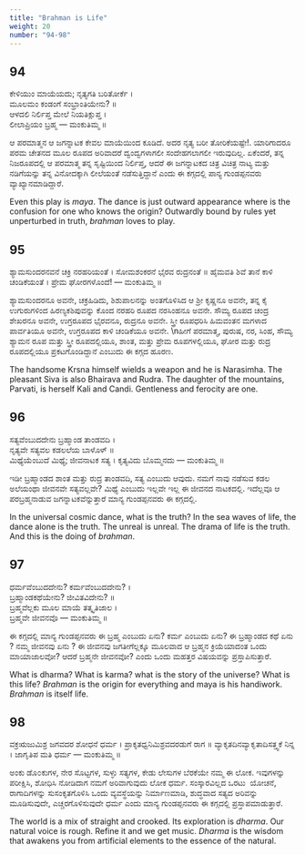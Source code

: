 ```yaml
---
title: "Brahman is Life"
weight: 20
number: "94-98"
---
```


## 94

ಕೇಳಿಯುಂ ಮಾಯೆಯದು; ನೃತ್ಯಗತಿ ಬರಿತೋರ್ಕೆ ।  
ಮೂಲಮಂ ಕಂಡಂಗೆ ಸಂಭ್ರಾಂತಿಯೇನು? ॥  
ಆಳದಲಿ ನಿರ್ಲಿಪ್ತ ಮೇಲೆ ನಿಯತಿಕ್ಲುಪ್ತ ।  
ಲೀಲಾಪ್ರಿಯಂ ಬ್ರಹ್ಮ — ಮಂಕುತಿಮ್ಮ ॥

ಆ ಪರಮಾತ್ಮನ ಆ ಜಗನ್ನಾಟಕ ಕೇವಲ ಮಾಯೆಯಿಂದ ಕೂಡಿದೆ. ಅದರ ನೃತ್ಯ ಬರೀ ತೋರಿಕೆಯಷ್ಟೇ!. ಯಾರಿಗಾದರೂ ಪರಮ ಚೇತನದ ಮೂಲ ರೂಪದ ಅರಿವಾದರೆ ದ್ವಂದ್ವಗಳಾಗಲೀ ಸಂದೇಹಗಲಾಗಲೀ ಇರುವುದಿಲ್ಲ. ಏಕೆಂದರೆ, ತನ್ನ ನಿಜರೂಪದಲ್ಲಿ ಆ ಪರಮಾತ್ಮ ತನ್ನ ಸೃಷ್ಟಿಯಿಂದ ನಿರ್ಲಿಪ್ತ, ಆದರೆ ಈ ಜಗನ್ನಾಟಕದ ಚಿತ್ರ ವಿಚಿತ್ರ ನಾಟ್ಯ ಮತ್ತು ನಡಿಗೆಯನ್ನು ತನ್ನ ವಿನೋದಕ್ಕಾಗಿ ಲೀಲೆಯಂತೆ ನಡೆಸುತ್ತಿದ್ದಾನೆ ಎಂದು ಈ ಕಗ್ಗದಲ್ಲಿ ಪಾನ್ಯ ಗುಂಡಪ್ಪನವರು ವ್ಯಾಖ್ಯಾನಮಾಡಿದ್ದಾರೆ.

Even this play is _maya_. The dance is just outward appearance where is the confusion for one who knows the origin? Outwardly bound by rules yet unperturbed in truth, _brahman_ loves to play.

## 95

ಶ್ಯಾಮಸುಂದರನವನೆ ಚಕ್ರಿ ನರಹರಿಯಂತೆ ।
ಸೋಮಶಂಕರನೆ ಭೈರವ ರುದ್ರನಂತೆ ॥
ಹೈಮವತಿ ಶಿವೆ ತಾನೆ ಕಾಳಿ ಚಂಡಿಕೆಯಂತೆ ।
ಪ್ರೇಮ ಘೋರಗಳೊಂದೆ! — ಮಂಕುತಿಮ್ಮ ॥

ಶ್ಯಾಮಸುಂದರನೂ ಅವನೇ, ಚಕ್ರಹಿಡಿದು, ಶಿಶುಪಾಲನನ್ನು ಅಂತಗೊಳಿಸಿದ ಆ ಶ್ರೀ ಕೃಷ್ಣನೂ ಅವನೇ, ತನ್ನ ಕೈ ಉಗುರುಗಳಿಂದ ಹಿರಣ್ಯಕಶಿಪುವನ್ನು ಕೊಂದ ನರಹರಿ ರೂಪದ ನರಸಿಂಹನೂ ಅವನೇ. ಸೌಮ್ಯ ರೂಪದ ಚಂದ್ರ ಶೇಖರನೂ ಅವನೇ, ಉಗ್ರರೂಪದ ಭೈರವನೂ, ರುದ್ರನೂ ಅವನೇ. ಸ್ತ್ರೀ ರೂಪಧರಿಸಿ ಹಿಮವಂತನ ಮಗಳಾದ ಪಾರ್ವತಿಯೂ ಅವನೇ, ಉಗ್ರರೂಪದ ಕಾಳಿ ಚಂಡಿಕೆಯೂ ಅವನೇ. \nಹೀಗೆ ಪರಮಾತ್ಮ, ಪುರುಷ, ನರ, ಸಿಂಹ, ಸೌಮ್ಯ ಶ್ಯಾಮನ ರೂಪ ಮತ್ತು ಸ್ತ್ರೀ ರೂಪದಲ್ಲಿಯೂ, ಶಾಂತ, ಮತ್ತು ಪ್ರೇಮ ರೂಪಗಳಲ್ಲಿಯೂ, ಘೋರ ಮತ್ತು ರುದ್ರ ರೂಪದಲ್ಲಿಯೂ ಪ್ರಕಟಗೊಂಡಿದ್ದಾನೆ ಎಂಬುದು ಈ ಕಗ್ಗದ ಹೂರಣ.

The handsome Krsna himself wields a weapon and he is Narasimha. The pleasant Siva is also Bhairava and Rudra. The daughter of the mountains, Parvati, is herself Kali and Candi. Gentleness and ferocity are one.

## 96

ಸತ್ಯವೆಂಬುದದೇನು ಬ್ರಹ್ಮಾಂಡ ತಾಂಡವದಿ ।  
ನೃತ್ಯವೇ ಸತ್ಯವಲ ಕಡಲಲೆಯ ಬಾಳೊಳ್ ॥  
ಮಿಥ್ಯೆಯೆಂಬುದೆ ಮಿಥ್ಯೆ; ಜೀವನಾಟಕ ಸತ್ಯ ।
ಕೃತ್ಯವಿದು ಬೊಮ್ಮನದು — ಮಂಕುತಿಮ್ಮ ॥

ಇಡೀ ಬ್ರಹ್ಮಾಂಡದ ಶಾಂತ ಮತ್ತು ರುದ್ರ ತಾಂಡವದಿ, ಸತ್ಯ ಎಂಬುದು ಆವುದು. ನಮಗೆ ನಾವು ನಡೆಸುವ ಕಡಲ ಅಲೆಯಂಥಾ ಜೀವನವೇ ಸತ್ಯವಲ್ಲವೇ? ಮಿಥ್ಯೆ ಎಂಬುದು ಇಲ್ಲವೇ ಇಲ್ಲ ಈ ಜೀವನದ ನಾಟಕದಲ್ಲಿ. ಇದೆಲ್ಲವೂ ಆ ಪರಬ್ರಹ್ಮನಾಡುವ ಜಗನ್ನಾಟಕವೆನ್ನುತ್ತಾರೆ ಮಾನ್ಯ ಗುಂಡಪ್ಪನವರು ಈ ಕಗ್ಗದಲ್ಲಿ.

In the universal cosmic dance, what is the truth? In the sea waves of life, the dance alone is the truth. The unreal is unreal. The drama of life is the truth. And this is the doing of _brahman_.

## 97

ಧರ್ಮವೆಂಬುದದೇನು? ಕರ್ಮವೆಂಬುದದೇನು? ।  
ಬ್ರಹ್ಮಾಂಡಕಥೆಯೇನು? ಜೀವಿತವಿದೇನು? ॥  
ಬ್ರಹ್ಮವೆಲ್ಲಕು ಮೂಲ ಮಾಯೆ ತತ್ಕೃತಿಜಾಲ ।  
ಬ್ರಹ್ಮವೇ ಜೀವನವೊ — ಮಂಕುತಿಮ್ಮ ॥

ಈ ಕಗ್ಗದಲ್ಲಿ ಮಾನ್ಯ ಗುಂಡಪ್ಪನವರು ಈ ಬ್ರಹ್ಮ ಎಂಬುದು ಏನು? ಕರ್ಮ ಎಂಬುದು ಏನು? ಈ ಬ್ರಹ್ಮಾಂಡದ ಕಥೆ ಏನು ? ನಮ್ಮ ಜೀವನವು ಏನು ? ಈ ಜೀವನವು ಜಗತೀಗೆಲ್ಲಕ್ಕೂ ಮೂಲವಾದ ಆ ಬ್ರಹ್ಮನ ಕ್ರಿಯೆಯಾದಂತ ಒಂದು ಮಾಯಾಜಾಲವೋ? ಆದರೆ ಬ್ರಹ್ಮನೇ ಜೀವನವೋ? ಎಂದು ಒಂದು ಮಹತ್ತರ ವಿಷಯವನ್ನು ಪ್ರಸ್ತಾಪಿಸುತ್ತಾರೆ.

What is dharma? What is karma? what is the story of the universe? What is this life? _Brahman_ is the origin for everything and maya is his handiwork. _Brahman_ is itself life.

## 98

ವಕ್ರಋಜುಮಿಶ್ರ ಜಗವದರ ಶೋಧನೆ ಧರ್ಮ ।
ಪ್ರಾಕೃತಧ್ವನಿಮಿಶ್ರವದರಡುಗೆ ರಾಗ ॥
ವ್ಯಾಕೃತದಿನವ್ಯಾಕೃತಾದಿಸತ್ತ್ವಕೆ ನಿನ್ನ ।
ಜಾಗೃತಿಪ ಮತಿ ಧರ್ಮ — ಮಂಕುತಿಮ್ಮ ॥

ಅಂಕು ಡೊ೦ಕುಗಳ, ನೇರ ಸೊಟ್ಟಗಳ, ಸುಳ್ಳು ಸತ್ಯಗಳ, ಕೇಡು ಲೇಸುಗಳ ಬೆರಕೆಯೇ ನಮ್ಮ ಈ ಲೋಕ. ಇವುಗಳನ್ನು ಪರೀಕ್ಷಿಸಿ, ಶೋಧಿಸಿ ನೋಡಿದಾಗ ನಮಗೆ ಅರಿವಾಗುವುದು ಲೋಕ ಧರ್ಮ. ಸಂಸ್ಕಾರವಿಲ್ಲದ ಒರಟು  ಯೋಚನೆ, ರಾಗಾದಿಗಳನ್ನು ಸುಸಂಕೃತಗೊಳಿಸಿ ಒಂದು ವ್ಯವಸ್ಥೆಯನ್ನು ನಿರ್ಮಾಣಮಾಡಿ, ಶುದ್ಧವಾದ ಸತ್ಯದ ಅರಿವನ್ನು ಮೂಡಿಸುವುದೇ, ಎಚ್ಚರಗೊಳಿಸುವುದೇ ಧರ್ಮ ಎಂದು ಮಾನ್ಯ ಗುಂಡಪ್ಪನವರು ಈ ಕಗ್ಗದಲ್ಲಿ ಪ್ರಸ್ತಾಪಮಾಡುತ್ತಾರೆ.

The world is a mix of straight and crooked. Its exploration is _dharma_. Our natural voice is rough. Refine it and we get music. _Dharma_ is the wisdom that awakens you from artificial elements to the essence of the natural.
